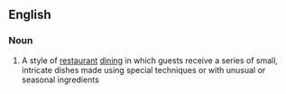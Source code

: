 {{also|tasting-menu}}
==English==

===Noun===
{{wikipedia}}
{{en-noun}}

# A style of [[restaurant]] [[dining]] in which guests receive a series of small, intricate dishes made using special techniques or with unusual or seasonal ingredients